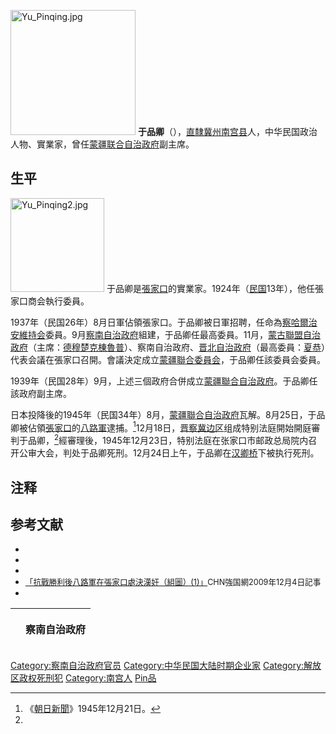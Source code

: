 {{noteTA
|T=zh-hans:于品卿;zh-hant:于品卿
|1=zh-hans:于品卿;zh-hant:于品卿
}}
[[File:Yu_Pinqing.jpg|200px]]
'''于品卿'''（{{bd|1886年||1945年|12月24日|catIdx=Yu于}}），[[直隸|直隸]][[冀州|冀州]][[南宫县|南宫县]]人，中华民国政治人物、實業家，曾任[[蒙疆联合自治政府|蒙疆联合自治政府]]副主席。

==生平==
[[File:Yu_Pinqing2.jpg|150px]]
于品卿是[[張家口市|張家口]]的實業家。1924年（[[民国紀元|民国]]13年），他任張家口商会執行委員。

1937年（民国26年）8月日軍佔領張家口。于品卿被日軍招聘，任命為[[察哈爾治安維持会|察哈爾治安維持会]]委員。9月[[察南自治政府|察南自治政府]]組建，于品卿任最高委員。11月，[[蒙古聯盟自治政府|蒙古聯盟自治政府]]（主席：[[德穆楚克棟魯普|德穆楚克棟魯普]]）、察南自治政府、[[晋北自治政府|晋北自治政府]]（最高委員：[[夏恭|夏恭]]）代表会議在張家口召開。會議決定成立[[蒙疆聯合委員会|蒙疆聯合委員会]]，于品卿任該委員会委員。

1939年（民国28年）9月，上述三個政府合併成立[[蒙疆聯合自治政府|蒙疆聯合自治政府]]。于品卿任該政府副主席。

日本投降後的1945年（民国34年）8月，[[蒙疆聯合自治政府|蒙疆聯合自治政府]]瓦解。8月25日，于品卿被佔領[[張家口|張家口]]的[[八路軍|八路軍]]逮捕。<ref name=a>《[[朝日新聞|朝日新聞]]》1945年12月21日。</ref>12月18日，[[晋察冀边区|晋察冀边区]]组成特别法庭開始開庭審判于品卿，<ref name=a/>經審理後，1945年12月23日，特别法庭在张家口市邮政总局院内召开公审大会，判处于品卿死刑。12月24日上午，于品卿在[[汉卿桥|汉卿桥]]下被执行死刑。

==注释==
{{commonscat|Yu Pinqing}}
{{reflist}}

== 参考文献 ==
* <span style="font-size:90%;">{{cite book<!--|Zh-->|title=民国人物大辞典 增订版|author=徐友春|year=2007|publisher=河北人民出版社}}</span>
* <span style="font-size:90%;">{{cite book<!--|Zh-->|title=大肃奸|author=完颜绍元|year=1995|publisher=上海远东出版社}}</span>
* <span style="font-size:90%;">{{Cite book<!--|Zh-->|author = 劉寿林等 編|title = 民国職官年表|year = 1995|publisher = [[中華書局|中華書局]]|isbn = 7-101-01320-1}}</span>
* <span style="font-size:90%;">[https://web.archive.org/web/20110708150109/http://www.chnqiang.com/china/2009/1204/china_2549.shtml 「抗戰勝利後八路軍在張家口處決漢奸（組圖）(1)」]CHN強国網2009年12月4日記事</span>
* <span style="font-size:90%;">{{Cite book<!--|Zh-->|author = |title = 最新支那要人傳|year = 1941|publisher = [[朝日新聞社|朝日新聞社]]|isbn = }}</span>

{| class="wikitable" style="margin:0 auto"
|- 
!　察南自治政府
{{先代次代|最高委員|<small>1937年9月 - 1939年9月</small>|（創設）|（廢止）}}
|}

{{察哈尔行政长官}}
{{DEFAULTSORT:Yu于}}
[[Category:察南自治政府官员|Category:察南自治政府官员]]
[[Category:中华民国大陆时期企业家|Category:中华民国大陆时期企业家]]
[[Category:解放区政权死刑犯|Category:解放区政权死刑犯]]
[[Category:南宫人|Category:南宫人]]
[[Category:于姓|Pin品]]